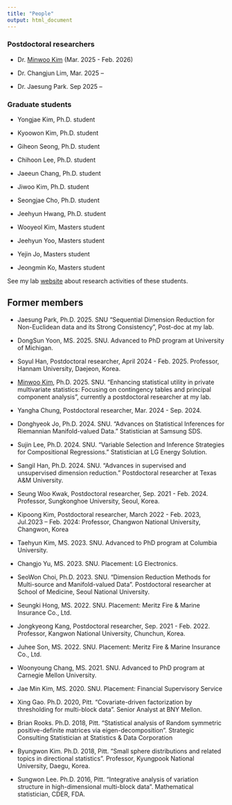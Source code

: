 ```yaml
---
title: "People"
output: html_document
---
```


### Postdoctoral researchers 

- Dr. [Minwoo Kim](https://sites.google.com/view/mwkim-stat) (Mar. 2025 - Feb. 2026)

- Dr. Changjun Lim, Mar. 2025 -- 

- Dr. Jaesung Park. Sep 2025 -- 

### Graduate students 
 
- Yongjae Kim, Ph.D. student  

- Kyoowon Kim, Ph.D. student

- Giheon Seong, Ph.D. student

- Chihoon Lee, Ph.D. student

- Jaeeun Chang, Ph.D. student

- Jiwoo Kim, Ph.D. student

- Seongjae Cho, Ph.D. student

- Jeehyun Hwang, Ph.D. student

- Wooyeol Kim, Masters student

- Jeehyun Yoo, Masters student

- Yejin Jo, Masters student

- Jeongmin Ko, Masters student

See my lab [website](https://statlet.github.io) about research activities of these students.


## Former members 

- Jaesung Park, Ph.D. 2025. SNU "Sequential Dimension Reduction for Non-Euclidean data and its Strong Consistency", Post-doc at my lab. 

- DongSun Yoon, MS. 2025. SNU. Advanced to PhD program at University of Michigan.

- Soyul Han, Postdoctoral researcher, April 2024 - Feb. 2025. Professor, Hannam University, Daejeon, Korea.

- [Minwoo Kim](https://sites.google.com/view/mwkim-stat), Ph.D. 2025. SNU. "Enhancing statistical utility in private multivariate statistics: Focusing on contingency tables and principal component analysis", currently a postdoctoral researcher at my lab. 

- Yangha Chung, Postdoctoral researcher, Mar. 2024 - Sep. 2024.

- Donghyeok Jo, Ph.D. 2024. SNU. "Advances on Statistical Inferences for Riemannian Manifold-valued Data." Statistician at Samsung SDS.

- Sujin Lee, Ph.D. 2024. SNU. "Variable Selection and Inference Strategies for Compositional Regressions." Statistician at LG Energy Solution.

- Sangil Han, Ph.D. 2024. SNU. "Advances in supervised and unsupervised dimension reduction." Postdoctoral researcher at Texas A&M University. 

- Seung Woo Kwak, Postdoctoral researcher, Sep. 2021 - Feb. 2024. Professor, Sungkonghoe University, Seoul, Korea.

- Kipoong Kim, Postdoctoral researcher, March 2022 - Feb. 2023, Jul.2023 -- Feb. 2024: Professor, Changwon National University, Changwon, Korea

- Taehyun Kim, MS. 2023. SNU. Advanced to PhD program at Columbia University.

- Changjo Yu, MS. 2023. SNU. Placement: LG Electronics.

- SeoWon Choi, Ph.D. 2023. SNU. "Dimension Reduction Methods for Multi-source and Manifold-valued Data". Postdoctoral researcher at School of Medicine, Seoul National University. 
- Seungki Hong, MS. 2022. SNU. Placement: Meritz Fire & Marine Insurance Co., Ltd.

- Jongkyeong Kang, Postdoctoral researcher, Sep. 2021 - Feb. 2022. Professor, Kangwon National University, Chunchun, Korea. 

- Juhee Son, MS. 2022. SNU. Placement: Meritz Fire & Marine Insurance Co., Ltd.

- Woonyoung Chang, MS. 2021. SNU. Advanced to PhD program at Carnegie Mellon University.

- Jae Min Kim, MS. 2020. SNU. Placement: Financial Supervisory Service

- Xing Gao. Ph.D. 2020, Pitt. "Covariate-driven factorization by thresholding for multi-block data". Senior Analyst at BNY Mellon. 

- Brian Rooks. Ph.D. 2018, Pitt. "Statistical analysis of Random symmetric positive-definite matrices via eigen-decomposition". Strategic Consulting Statistician at Statistics & Data Corporation

- Byungwon Kim. Ph.D. 2018, Pitt. "Small sphere distributions and related topics in directional statistics". Professor, Kyungpook National University, Daegu, Korea.

- Sungwon Lee. Ph.D. 2016, Pitt. "Integrative analysis of variation structure in high-dimensional multi-block data". Mathematical statistician, CDER, FDA.
 